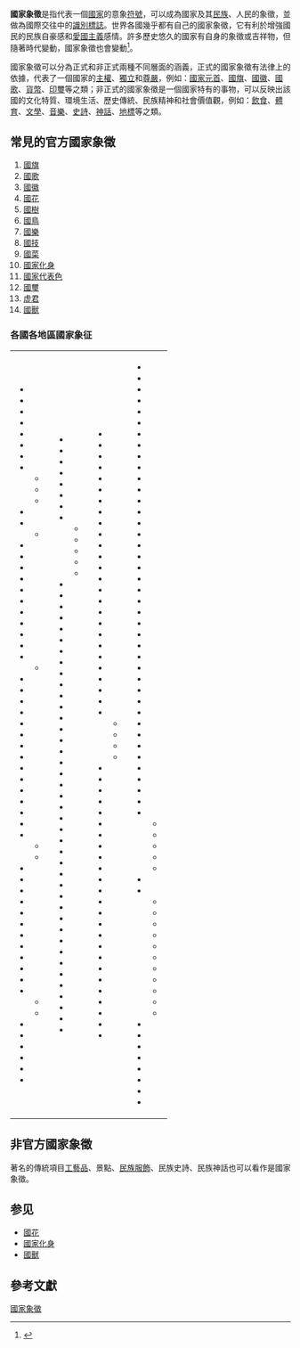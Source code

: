{{國家象徵}}
{{Expand|time=2017-02-16T18:02:07+00:00}}
'''國家象徵'''是指代表一個[[國家|國家]]的意象[[符號|符號]]，可以成為國家及其[[民族|民族]]、人民的象徵，並做為國際交往中的[[識別標誌|識別標誌]]。世界各國幾乎都有自己的國家象徵，它有利於增強國民的民族自豪感和[[愛國主義|愛國主義]]感情。許多歷史悠久的國家有自身的象徵或吉祥物，但隨著時代變動，國家象徵也會變動<ref>{{Cite web |url=http://magazine.chinatimes.com/ctweekly/20120105003472-300106 |title=國際人物/台灣的國家象徵是什麼？ |accessdate=2015-09-28 |archive-date=2015-09-29 |archive-url=https://web.archive.org/web/20150929040126/http://magazine.chinatimes.com/ctweekly/20120105003472-300106 |dead-url=yes }}</ref>。

國家象徵可以分為正式和非正式兩種不同層面的涵義，正式的國家象徵有法律上的依據，代表了一個國家的[[主權|主權]]、[[獨立|獨立]]和[[尊嚴|尊嚴]]，例如：[[國家元首|國家元首]]、[[國旗|國旗]]、[[國徽|國徽]]、[[國歌|國歌]]、[[貨幣|貨幣]]、[[印璽|印璽]]等之類；非正式的國家象徵是一個國家特有的事物，可以反映出該國的文化特質、環境生活、歷史傳統、民族精神和社會價值觀，例如：[[飲食|飲食]]、[[體育|體育]]、[[文學|文學]]、[[音樂|音樂]]、[[史詩|史詩]]、[[神話|神話]]、[[地標|地標]]等之類。

==常見的官方國家象徵 ==
#[[國旗|國旗]]
#[[國歌|國歌]]
#[[國徽|國徽]]
#[[國花|國花]]
#[[國樹|國樹]]
#[[國鳥|國鳥]]
#[[國樂|國樂]]
#[[國技|國技]]
#[[國家代表食物|國菜]]
# [[國家化身|國家化身]]
#[[國家代表色|國家代表色]]
#[[國璽|國璽]]
#[[虚君|虚君]]
#[[國獸列表|國獸]]

=== 各國各地區國家象征 ===
 {{Main category|各国國家象征}}

{|
|valign=top|
*{{flaglink|阿魯巴|國家象征}}
*{{flaglink|阿富汗|國家象征}}
*{{flaglink|阿爾察赫|國家象征}}
*{{flaglink|阿爾巴尼亞|國家象征}}
*{{flaglink|阿爾及利亞|國家象征}}
*{{flaglink|阿根廷|國家象征}}
*{{flaglink|亞美尼亞|國家象征}}
*{{flaglink|澳大利亞|國家象征}}
**{{flaglink|新南威爾士州|國家象征}}
**{{flaglink|聖誕島|國家象征}}
**{{flaglink|諾福克島|國家象征}}
*{{flaglink|奧地利|國家象征}}
*{{flaglink|亞塞拜然|國家象征}}
**{{flaglink|納希切萬|國家象征}}
*{{flaglink|巴哈馬|國家象征}}
*{{flaglink|巴林|國家象征}}
*{{flaglink|孟加拉|國家象征}}
*{{flaglink|巴貝多|國家象征}}
*{{flaglink|白俄羅斯|國家象征}}
*{{flaglink|比利時|國家象征}}
*{{flaglink|貝里斯|國家象征}}
*{{flaglink|貝南|國家象征}}
*{{flaglink|不丹|國家象征}}
*{{flaglink|玻利維亞|國家象征}}
*{{flaglink|波斯尼亞和黑塞哥維那|國家象征}}
**{{flaglink|塞族共和國|國家象征}}
*{{flaglink|波札那|國家象征}}
*{{flaglink|巴西|國家象征}}
*{{flaglink|汶萊|國家象征}}
*{{flaglink|保加利亞|國家象征}}
*{{flaglink|布吉納法索|國家象征}}
*{{flaglink|蒲隆地|國家象征}}
*{{flaglink|柬埔寨|國家象征}}
*{{flaglink|喀麥隆|國家象征}}
*{{flaglink|庫拉索|國家象征}}
*{{flaglink|加拿大|國家象征}}
*{{flaglink|維德角|國家象征}}
*{{flaglink|中非|國家象征}}
*{{flaglink|乍得|國家象征}}
*{{flaglink|智利|國家象征}}
*{{flaglink|中華人民共和國|國家象征}}
**{{flaglink|香港|特別行政區象征}}
**{{flaglink|澳門|特別行政區象征}}
*{{flaglink|哥倫比亞|國家象征}}
*{{flaglink|葛摩|國家象征}}
*{{flaglink|剛果民主共和國|國家象征}}
*{{flaglink|剛果共和國|國家象征}}
*{{flaglink|庫克群島|國家象征}}
*{{flaglink|哥斯大黎加|國家象征}}
*{{flaglink|象牙海岸|國家象征}}
*{{flaglink|克羅埃西亞|國家象征}}
*{{flaglink|古巴|國家象征}}
*{{flaglink|賽普勒斯|國家象征}}
*{{flaglink|捷克|國家象征}}
*{{flaglink|丹麥|國家象征}}
**{{flaglink|格陵蘭|國家象征}}
**{{flaglink|法羅群島|國家象征}}
*{{flaglink|吉布地|國家象征}}
*{{flaglink|多米尼克|國家象征}}
*{{flaglink|多明尼加|國家象征}}
*{{flaglink|頓涅茨克人民共和國|國家象征}}
*{{flaglink|厄瓜多|國家象征}}
*{{flaglink|埃及|國家象征}}
|Valign=top|
*{{flaglink|薩爾瓦多|國家象征}}
*{{flaglink|赤道幾內亞|國家象征}}
*{{flaglink|厄利垂亞|國家象征}}
*{{flaglink|愛沙尼亞|國家象征}}
*{{flaglink|衣索比亞|國家象征}}
*{{flaglink|斐濟|外交和貿易部}}
*{{flaglink|芬蘭|國家象征}}
*{{flaglink|法國|國家象征}}
**{{flaglink|法屬波利尼西亞|國家象征}}
**{{flaglink|新喀里多尼亞|國家象征}}
**{{flaglink|法屬蓋亞那|國家象征}}
**{{flaglink|法屬聖馬丁|國家象征}}
**{{flaglink|聖巴泰勒米|國家象征}}
*{{flaglink|加彭|國家象征}}
*{{flaglink|甘比亞|國家象征}}
*{{flaglink|喬治亞|國家象征}}
*{{flaglink|德國|國家象征}}
*{{flaglink|迦納|國家象征}}
*{{flaglink|希臘|國家象征}}
*{{flaglink|格瑞那達|國家象征}}
*{{flaglink|瓜地馬拉|國家象征}}
*{{flaglink|幾內亞|國家象征}}
*{{flaglink|幾內亞比索|國家象征}}
*{{flaglink|蓋亞那|國家象征}}
*{{flaglink|海地|國家象征}}
*{{flaglink|梵蒂岡|國家象征}}
*{{flaglink|宏都拉斯|國家象征}}
*{{flaglink|匈牙利|國家象征}}
*{{flaglink|冰島|國家象征}}
*{{flaglink|印度|國家象征}}
*{{flaglink|印度尼西亞|國家象征}}
*{{flaglink|伊朗|國家象征}}
*{{flaglink|伊拉克|國家象征}}
*{{flaglink|愛爾蘭|國家象征}}
*{{flaglink|以色列|國家象征}}
*{{flaglink|義大利|國家象征}}
*{{flaglink|牙買加|國家象征}}
*{{flaglink|日本|國家象征}}
*{{flaglink|約旦|國家象征}}
*{{flaglink|哈薩克|國家象征}}
*{{flaglink|肯亞|國家象征}}
*{{flaglink|吉里巴斯|國家象征}}
*{{flaglink|大韓民國|國家象征}}
*{{flaglink|朝鮮民主主義人民共和國|國家象征}}
*{{flaglink|科索沃|國家象征}}
*{{flaglink|科威特|國家象征}}
*{{flaglink|吉爾吉斯|國家象征}}
*{{flaglink|寮國|國家象征}}
*{{flaglink|拉脫維亞|國家象征}}
*{{flaglink|黎巴嫩|國家象征}}
*{{flaglink|賴索托|國家象征}}
*{{flaglink|賴比瑞亞|國家象征}}
*{{flaglink|利比亞|國家象征}}
*{{flaglink|列支敦士登|國家象征}}
|Valign=top|
*{{flaglink|立陶宛|國家象征}}
*{{flaglink|盧甘斯克人民共和國|國家象征}}
*{{flaglink|盧森堡|國家象征}}
*{{flaglink|馬其頓|國家象征}}
*{{flaglink|馬達加斯加|國家象征}}
*{{flaglink|馬拉威|國家象征}}
*{{flaglink|馬來西亞|國家象征}}
*{{flaglink|馬爾地夫|國家象征}}
*{{flaglink|馬利|國家象征}}
*{{flaglink|馬爾他|國家象征}}
*{{flaglink|馬紹爾群島|國家象征}}
*{{flaglink|茅利塔尼亞|國家象征}}
*{{flaglink|模里西斯|國家象征}}
*{{flaglink|墨西哥|國家象征}}
*{{flaglink|密克羅尼西亞聯邦|國家象征}}
*{{flaglink|摩爾多瓦|國家象征}}
*{{flaglink|摩納哥|國家象征}}
*{{flaglink|蒙古|國家象征}}
*{{flaglink|蒙特內哥羅|國家象征}}
*{{flaglink|摩洛哥|國家象征}}
*{{flaglink|莫三比克|國家象征}}
*{{flaglink|緬甸|國家象征}}
*{{flaglink|納米比亞|國家象征}}
*{{flaglink|瑙魯|國家象征}}
*{{flaglink|尼泊爾|國家象征}}
*{{flaglink|荷蘭|國家象征}}
**{{flaglink|博奈爾|國家象征}}
**{{flaglink|荷屬聖馬丁|國家象征}}
**{{flaglink|聖尤斯特歇斯|國家象征}}
**{{flaglink|薩巴|國家象征}}
*{{flaglink|紐西蘭|國家象征}}
*{{flaglink|尼加拉瓜|國家象征}}
*{{flaglink|尼日|國家象征}}
*{{flaglink|奈及利亞|國家象征}}
*{{flaglink|紐埃|國家象征}}
*{{flaglink|北賽普勒斯|國家象征}}
*{{flaglink|挪威|國家象征}}
*{{flaglink|阿曼|國家象征}}
*{{flaglink|巴基斯坦|國家象征}}
*{{flaglink|帛琉|國家象征}}
*{{flaglink|巴勒斯坦|國家象征}}
*{{flaglink|巴拿馬|國家象征}}
*{{flaglink|巴拉圭|國家象征}}
*{{flaglink|秘魯|國家象征}}
*{{flaglink|菲律賓|國家象征}}
*{{flaglink|波蘭|國家象征}}
*{{flaglink|葡萄牙|國家象征}}
*{{flaglink|德涅斯特河沿岸|國家象征}}
*{{flaglink|卡達|國家象征}}
*{{flaglink|羅馬尼亞|國家象征}}
*{{flaglink|俄羅斯|國家象征}}
*{{flaglink|盧安達|國家象征}}
*{{flaglink|聖多美和普林西比|國家象征}}
*{{flaglink|聖克里斯多福及尼維斯|國家象征}}
*{{flaglink|聖露西亞|國家象征}}
|Valign=top|
*{{flaglink|聖文森及格瑞那丁|國家象征}}
*{{flaglink|薩摩亞|國家象征}}
*{{flaglink|聖馬利諾|國家象征}}
*{{flaglink|沙烏地阿拉伯|國家象征}}
*{{flaglink|撒拉威阿拉伯民主共和國|國家象征}}
*{{flaglink|塞內加爾|國家象征}}
*{{flaglink|塞爾維亞|國家象征}}
*{{flaglink|塞席爾|國家象征}}
*{{flaglink|獅子山|國家象征}}
*{{flaglink|新加坡|國家象征}}
*{{flaglink|斯洛伐克|國家象征}}
*{{flaglink|斯洛維尼亞|國家象征}}
*{{flaglink|索羅門群島|國家象征}}
*{{flaglink|索馬利亞|國家象征}}
*{{flaglink|南非|國家象征}}
*{{flaglink|南蘇丹|國家象征}}
*{{flaglink|南奧塞梯|國家象征}}
*{{flaglink|西班牙|國家象征}}
*{{flaglink|斯里蘭卡|國家象征}}
*{{flaglink|蘇丹|國家象征}}
*{{flaglink|蘇利南|國家象征}}
*{{flaglink|史瓦濟蘭|國家象征}}
*{{flaglink|瑞典|國家象征}}
*{{flaglink|瑞士|國家象征}}
*{{flaglink|敘利亞|國家象征}}
*{{flaglink|中華民國|國家象征}}
*{{flaglink|塔吉克|國家象征}}
*{{flaglink|坦尚尼亞|國家象征}}
*{{flaglink|泰國|國家象征}}
*{{flaglink|東帝汶|國家象征}}
*{{flaglink|多哥|國家象征}}
*{{flaglink|東加|國家象征}}
*{{flaglink|千里達及托巴哥|國家象征}}
*{{flaglink|突尼西亞|國家象征}}
*{{flaglink|土耳其|國家象征}}
*{{flaglink|土庫曼|國家象征}}
*{{flaglink|吐瓦魯|國家象征}}
*{{flaglink|烏干達|國家象征}}
*{{flaglink|烏克蘭|國家象征}}
*{{flaglink|阿拉伯聯合大公國|國家象征}}
*{{flaglink|美國|國家象征}}
**{{flaglink|美屬薩摩亞|國家象征}}
**{{flaglink|美屬維爾京群島|國家象征}}
**{{flaglink|關島|國家象征}}
**{{flaglink|北馬里亞納群島|國家象征}}
**{{flaglink|波多黎各|國家象征}}
*{{flaglink|英國|國家象征}}
*{{flaglink|英屬維爾京群島|國家象征}}
**{{flaglink|開曼群島|國家象征}}
**{{flaglink|百慕大|國家象征}}
**{{flaglink|直布羅陀|國家象征}}
**{{flaglink|福克蘭群島|國家象征}}
**{{flaglink|安圭拉|國家象征}}
**{{flaglink|蒙特塞拉特|國家象征}}
**{{flaglink|特克斯和凱科斯群島|國家象征}}
**{{flaglink|皮特凱恩群島|國家象征}}
**{{flaglink|澤西島|國家象征}}
**{{flaglink|根西島|國家象征}}
**{{flaglink|馬恩島|國家象征}}
*{{flaglink|烏拉圭|國家象征}}
*{{flaglink|烏茲別克|國家象征}}
*{{flaglink|萬那杜|國家象征}}
*{{flaglink|委內瑞拉|國家象征}}
*{{flaglink|越南|國家象征}}
*{{flaglink|葉門|國家象征}}
*{{flaglink|尚比亞|國家象征}}
*{{flaglink|辛巴威|國家象征}}
|}

==非官方國家象徵 ==
著名的傳統項目[[手工艺|工藝品]]、景點、[[民族服飾|民族服飾]]、民族史詩、民族神話也可以看作是國家象徵。

== 参见 ==
* [[國花|國花]]
* [[國家化身|國家化身]]
* [[國獸列表|國獸]]

== 參考文獻 ==
{{reflist}}

[[Category:國家象徵|]]
